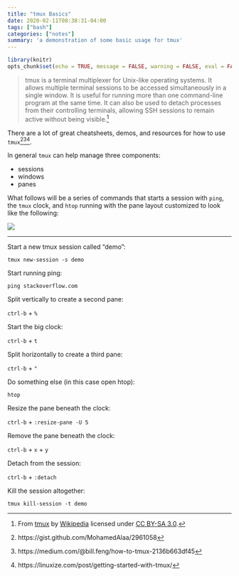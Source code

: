 ```yaml
---
title: "tmux Basics"
date: 2020-02-11T08:38:31-04:00
tags: ["bash"]
categories: ["notes"]
summary: 'a demonstration of some basic usage for tmux'
---
```


```r
library(knitr)
opts_chunk$set(echo = TRUE, message = FALSE, warning = FALSE, eval = FALSE)
```


> tmux is a terminal multiplexer for Unix-like operating systems. It allows multiple terminal sessions to be accessed simultaneously in a single window. It is useful for running more than one command-line program at the same time. It can also be used to detach processes from their controlling terminals, allowing SSH sessions to remain active without being visible.[^1]

There are a lot of great cheatsheets, demos, and resources for how to use `tmux`[^2][^3][^4]. 

In general `tmux` can help manage three components: 

- sessions
- windows
- panes

What follows will be a series of commands that starts a session with `ping`, the `tmux` clock, and `htop` running with the pane layout customized to look like the following:

![](/img/tmux.png)


--- 

Start a new tmux session called "demo":

`tmux new-session -s demo`

Start running ping:

`ping stackoverflow.com`

Split vertically to create a second pane:

`ctrl-b` +  `%`

Start the big clock:

`ctrl-b` + `t`

Split horizontally to create a third pane:

`ctrl-b` + `"`

Do something else (in this case open htop):

`htop`

Resize the pane beneath the clock:

`ctrl-b` + `:resize-pane -U 5`

Remove the pane beneath the clock:

`ctrl-b` + `x` + `y`

Detach from the session:

`ctrl-b` + `:detach`

Kill the session altogether:

`tmux kill-session -t demo`


[^1]:From [tmux](https://en.wikipedia.org/wiki/Tmux) by [Wikipedia](https://en.wikipedia.org/) licensed under [CC BY-SA 3.0](https://creativecommons.org/licenses/by-sa/3.0/us/).
[^2]: https://gist.github.com/MohamedAlaa/2961058
[^3]: https://medium.com/@bill.feng/how-to-tmux-2136b663df45
[^4]: https://linuxize.com/post/getting-started-with-tmux/
